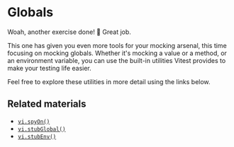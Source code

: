 # Globals

<EpicVideo url="https://www.epicweb.dev/workshops/mocking-techniques-in-vitest/globals/recap-of-globals" />

Woah, another exercise done! :tada: Great job.

This one has given you even more tools for your mocking arsenal, this time focusing on mocking globals. Whether it's mocking a value or a method, or an environment variable, you can use the built-in utilities Vitest provides to make your testing life easier.

Feel free to explore these utilities in more detail using the links below.

## Related materials

- [`vi.spyOn()`](https://vitest.dev/api/vi.html#vi-spyon)
- [`vi.stubGlobal()`](https://vitest.dev/api/vi.html#vi-stubglobal)
- [`vi.stubEnv()`](https://vitest.dev/api/vi.html#vi-stubenv)
